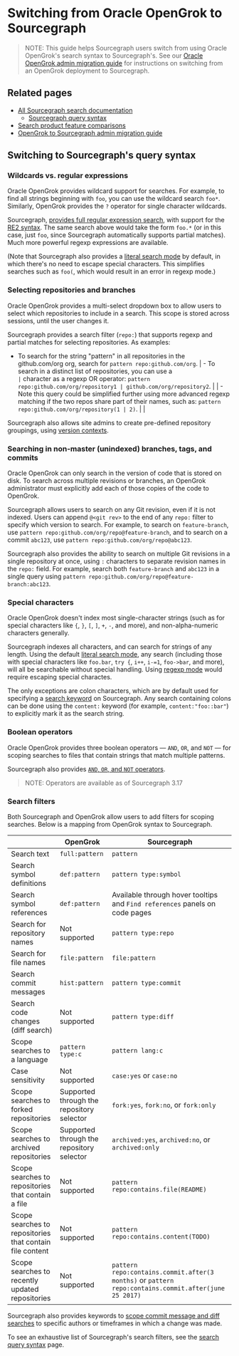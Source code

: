 # Switching from Oracle OpenGrok to Sourcegraph

> NOTE: This guide helps Sourcegraph users switch from using Oracle OpenGrok's search syntax to Sourcegraph's. See our [Oracle OpenGrok admin migration guide](/admin/migration/opengrok) for instructions on switching from an OpenGrok deployment to Sourcegraph.

## Related pages

- [All Sourcegraph search documentation](/code-search/)
  - [Sourcegraph query syntax](/code-search/queries)
- [Search product feature comparisons](https://about.sourcegraph.com/workflow)
- [OpenGrok to Sourcegraph admin migration guide](/admin/migration/opengrok)

## Switching to Sourcegraph's query syntax

### Wildcards vs. regular expressions

Oracle OpenGrok provides wildcard support for searches. For example, to find all strings beginning with `foo`, you can use the wildcard search `foo*`. Similarly, OpenGrok provides the `?` operator for single character wildcards.

Sourcegraph, [provides full regular expression search](/code-search/queries#regexp-search), with support for the [RE2 syntax](https://golang.org/s/re2syntax). The same search above would take the form `foo.*` (or in this case, just `foo`, since Sourcegraph automatically supports partial matches). Much more powerful regexp expressions are available.

(Note that Sourcegraph also provides a [literal search mode](/code-search/queries#Literal-search-default) by default, in which there's no need to escape special characters. This simplifies searches such as `foo(`, which would result in an error in regexp mode.)

### Selecting repositories and branches

Oracle OpenGrok provides a multi-select dropdown box to allow users to select which repositories to include in a search. This scope is stored across sessions, until the user changes it.

Sourcegraph provides a search filter (`repo:`) that supports regexp and partial matches for selecting repositories. As examples:

- To search for the string "pattern" in all repositories in the github.com/org org, search for `pattern repo:github.com/org`.
| - To search in a distinct list of repositories, you can use a `                                                                                                                  | ` character as a regexp OR operator: `pattern repo:github.com/org/repository1 | github.com/org/repository2`. |
| - Note this query could be simplified further using more advanced regexp matching if the two repos share part of their names, such as: `pattern repo:github.com/org/repository(1 | 2)`.                                                                          |                              |

Sourcegraph also allows site admins to create pre-defined repository groupings, using [version contexts](/code-search/features#version-contexts-experimental).

### Searching in non-master (unindexed) branches, tags, and commits

Oracle OpenGrok can only search in the version of code that is stored on disk. To search across multiple revisions or branches, an OpenGrok administrator must explicitly add each of those copies of the code to OpenGrok.

Sourcegraph allows users to search on any Git revision, even if it is not indexed. Users can append `@<git rev>` to the end of any `repo:` filter to specify which version to search. For example, to search on `feature-branch`, use `pattern repo:github.com/org/repo@feature-branch`, and to search on a commit `abc123`, use `pattern repo:github.com/org/repo@abc123`.

Sourcegraph also provides the ability to search on multiple Git revisions in a single repository at once, using `:` characters to separate revision names in the `repo:` field. For example, search both `feature-branch` and `abc123` in a single query using `pattern repo:github.com/org/repo@feature-branch:abc123`.

### Special characters

Oracle OpenGrok doesn't index most single-character strings (such as for special characters like `{`, `}`, `[`, `]`, `+`, `-`, and more), and non-alpha-numeric characters generally.

Sourcegraph indexes all characters, and can search for strings of any length. Using the default [literal search mode](/code-search/queries#Literal-search-default), any search (including those with special characters like `foo.bar`, `try {`, `i++`, `i-=1`, `foo->bar`, and more), will all be searchable without special handling. Using [regexp mode](/code-search/queries#regexp-search) would require escaping special charactes.

The only exceptions are colon characters, which are by default used for specifying a [search keyword](#search-keywords) on Sourcegraph. Any search containing colons can be done using the `content:` keyword (for example, `content:"foo::bar"`) to explicitly mark it as the search string.

### Boolean operators

Oracle OpenGrok provides three boolean operators — `AND`, `OR`, and `NOT` — for scoping searches to files that contain strings that match multiple patterns.

Sourcegraph also provides [`AND`, `OR`, and `NOT` operators](/code-search/queries#boolean-operators).

> NOTE: Operators are available as of Sourcegraph 3.17

### Search filters

Both Sourcegraph and OpenGrok allow users to add filters for scoping searches. Below is a mapping from OpenGrok syntax to Sourcegraph.

|                                                          |                 OpenGrok                  |                                             Sourcegraph                                              |
| -------------------------------------------------------- | ----------------------------------------- | ---------------------------------------------------------------------------------------------------- |
| Search text                                              | `full:pattern`                            | `pattern`                                                                                            |
| Search symbol definitions                                | `def:pattern`                             | `pattern type:symbol`                                                                                |
| Search symbol references                                 | `def:pattern`                             | Available through hover tooltips and `Find references` panels on code pages                          |
| Search for repository names                              | Not supported                             | `pattern type:repo`                                                                                  |
| Search for file names                                    | `file:pattern`                            | `file:pattern`                                                                                       |
| Search commit messages                                   | `hist:pattern`                            | `pattern type:commit`                                                                                |
| Search code changes (diff search)                        | Not supported                             | `pattern type:diff`                                                                                  |
| Scope searches to a language                             | `pattern type:c`                          | `pattern lang:c`                                                                                     |
| Case sensitivity                                         | Not supported                             | `case:yes` or `case:no`                                                                              |
| Scope searches to forked repositories                    | Supported through the repository selector | `fork:yes`, `fork:no`, or `fork:only`                                                                |
| Scope searches to archived repositories                  | Supported through the repository selector | `archived:yes`, `archived:no`, or `archived:only`                                                    |
| Scope searches to repositories that contain a file       | Not supported                             | `pattern repo:contains.file(README)`                                                                 |
| Scope searches to repositories that contain file content | Not supported                             | `pattern repo:contains.content(TODO)`                                                                |
| Scope searches to recently updated repositories          | Not supported                             | `pattern repo:contains.commit.after(3 months)` or `pattern repo:contains.commit.after(june 25 2017)` |

Sourcegraph also provides keywords to [scope commit message and diff searches](/code-search/queries#filters-diff-and-commit-searches-only) to specific authors or timeframes in which a change was made.

To see an exhaustive list of Sourcegraph's search filters, see the [search query syntax](/code-search/queries#filters-all-searches) page.
